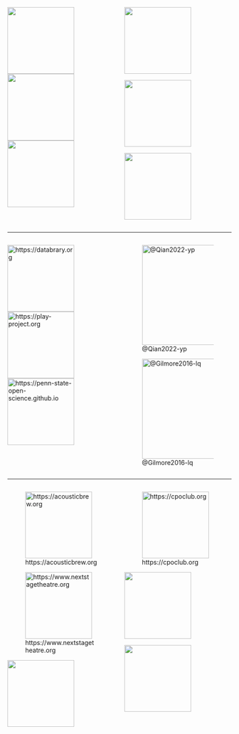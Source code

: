 :::: {.columns}
::: {.column width=50%}
![](img_gilmore_bio/266px-DenverCP.JPG){height=150px}
![](img_gilmore_bio/brown_large.png){height=150px}
![](img_gilmore_bio/wash-monument.jpeg){height=150px}

:::
::: {.column width=50%}
![](img_gilmore_bio/cmu-logo.jpg){height=150px}

![](img_gilmore_bio/mt-nittany.png){height=150px}

![](img_gilmore_bio/sleic.png){height=150px}
:::
::::

---

:::: {.columns}
::: {.column width=50%}
![https://databrary.org](../include/img/databrary-nav.png){height=150px fig-align="center"}
![https://play-project.org](img_gilmore_bio/PLAY-logo.png){height=150px fig-align="center"}
![https://penn-state-open-science.github.io](img_gilmore_bio/psu-osi.png){height=150px fig-align="center"}

:::
::: {.column width=50%}
![@Qian2022-yp](img_gilmore_bio/qian-fig-01-boxplots-new.jpg){height=225 fig-align="center"}

![@Gilmore2016-lq](img_gilmore_bio/gilmore-thomas-fesi.png){height=225 fig-align="center"}
:::
::::

---

:::: {.columns}
::: {.column width=50%}
![https://acousticbrew.org](https://acousticbrew.org/wp-content/uploads/2022/03/Acoustic-Brew-logo.jpg){height=150px fig-align="center"}

![https://www.nextstagetheatre.org](img_gilmore_bio/next-stage-logo.jpg){height=150px fig-align="center"}

![](https://w3tm.org/img/w3tm-qsl.png){height=150px fig-align="center"}
:::
::: {.column width=50%}
![https://cpoclub.org](../include/img/cpo-logo.jpg){height=150px fig-align="center"}

![](../include/img/2024-04-08-151856-Solar-timelapse_thn.jpeg){height=150px fig-align="center"}

![](../include/img/lola.jpeg){height=150px fig-align="center"}

:::
::::